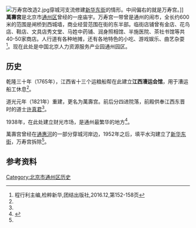 {{coord|39.9078593|N|116.6613256735|E|type:landmark|display=title}}
[[File:万寿宫改造2.jpg|thumb]]穿城河支流修建[[新华东街|新华东街]]的情形。中间偏右的就是万寿宫。]]
'''萬壽宫'''是北京市[[通州区_(北京市)|通州区]]曾经的一座庙宇。万寿宫一带曾是通州的闹市，全长约600米的范围是闸桥到西城墙，商业经营范围在街的东半部。临街店铺曾有金店、花鸟店、鞋店、文具店秀文堂、马姓中药铺、润身照相馆、半施医院、茶社书馆等共40-50家商店。人行道有各种地摊，还有各地特色的小吃、游戏娱乐、曲艺杂耍<ref>程行利主编,检粹新华,团结出版社,2016.12,第152-158页</ref>。现在此处是中国北京人力资源服务产业园通州园区。

==历史==

乾隆三十年（1765年），江西省十三个运粮船帮在此建立'''江西漕运会馆'''，用于漕运船工休息<ref name="北京市通县地名志" />。

道光元年（1821年）重建，更名为萬壽宫。前后分四进院落，前殿供奉江西东晋时的道士[[许真君|许真君]]<ref name="北京市通县地名志" />。

1938年，在此处建立财光市场，是通州最繁华的地方<ref name="北京市通县地名志">{{cite book |author1=通县地名志编辑委员会 |editor=通县地名志编辑委员会 |title=北京市通县地名志 |date=1992-09 |publisher=北京出版社 |location=北京 |isbn=7-200-01818-X |page=380}}</ref>。

萬壽宫曾经在[[通惠河|通惠河]]的一部分穿城河岸边，1952年之后，填平水沟建立了[[新华东街|新华东街]]，万寿宫拆除<ref name="北京市通县地名志" />。

{{通州城池圖}}

==参考资料==

<references />

[[Category:北京市通州区历史|Category:北京市通州区历史]]